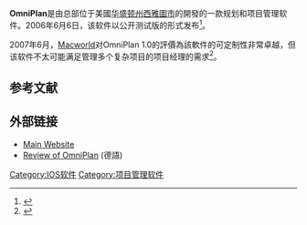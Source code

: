 {{Infobox software
| title = OmniPlan
| logo = 
| screenshot = 
| caption = 
| developer = {{link-en|Omni Group|The Omni Group}}
| latest preview version = 
| latest preview date = 
| operating system = [[MacOS|MacOS]]、[[IOS|IOS]]
| genre = [[項目管理軟件|項目管理軟件]]
| license = 商業
| website = [http://www.omnigroup.com/products/omniplan/ omnigroup.com]
}}'''OmniPlan'''是由总部位于美國[[华盛顿州|华盛顿州]][[西雅圖市|西雅圖市]]的{{link-en|Omni Group|The Omni Group}}開發的一款规划和项目管理软件。2006年6月6日，该软件以公开测试版的形式发布<ref>{{Cite journal|title=OmniGroup reveals OmniPlan|url=http://blogs.computerworld.com/node/3096|last=McBrown|first=Martin|date=July 28, 2006|journal=[[Computerworld|Computerworld]]|accessdate=October 24, 2008|archive-date=2009-05-25|archive-url=https://web.archive.org/web/20090525021129/http://blogs.computerworld.com/node/3096|dead-url=no}}</ref>。

2007年6月，[[Macworld|Macworld]]对OmniPlan 1.0的評價為該軟件的可定制性非常卓越，但该软件不太可能满足管理多个复杂项目的项目经理的需求<ref name="macworld">{{Cite journal|title=OmniPlan 1.0: Project-management software starts strong but has room for improvement|url=http://www.macworld.com/article/56714/2007/03/omniplan1.html|last=Teague|first=Jason Cranford|date=June 1, 2007|journal=[[Macworld|Macworld]]|accessdate=October 24, 2008|archive-date=2011-09-07|archive-url=https://web.archive.org/web/20110907134156/http://www.macworld.com/article/56714/2007/03/omniplan1.html|dead-url=no}}</ref>。

== 参考文献 ==
{{Reflist}}

== 外部链接 ==

* [http://www.omnigroup.com/applications/omniplan/ Main Website] {{Wayback|url=http://www.omnigroup.com/applications/omniplan/ |date=20100222173343 }}
* [http://www.netzwelt.de/news/86164-omniplan-1-7-test-menschen-projekte-koordinieren.html Review of OmniPlan] {{Wayback|url=http://www.netzwelt.de/news/86164-omniplan-1-7-test-menschen-projekte-koordinieren.html |date=20160304121700 }} (德語)

[[Category:IOS软件|Category:IOS软件]]
[[Category:项目管理软件|Category:项目管理软件]]